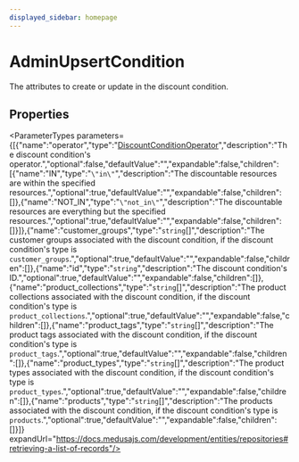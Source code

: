```yaml
---
displayed_sidebar: homepage
---
```



# AdminUpsertCondition

The attributes to create or update in the discount condition.

## Properties

<ParameterTypes parameters={[{"name":"operator","type":"[DiscountConditionOperator](../../entities/enums/entities.DiscountConditionOperator.mdx)","description":"The discount condition's operator.","optional":false,"defaultValue":"","expandable":false,"children":[{"name":"IN","type":"`\"in\"`","description":"The discountable resources are within the specified resources.","optional":true,"defaultValue":"","expandable":false,"children":[]},{"name":"NOT_IN","type":"`\"not_in\"`","description":"The discountable resources are everything but the specified resources.","optional":true,"defaultValue":"","expandable":false,"children":[]}]},{"name":"customer_groups","type":"`string`[]","description":"The customer groups associated with the discount condition, if the discount condition's type is `customer_groups`.","optional":true,"defaultValue":"","expandable":false,"children":[]},{"name":"id","type":"`string`","description":"The discount condition's ID.","optional":true,"defaultValue":"","expandable":false,"children":[]},{"name":"product_collections","type":"`string`[]","description":"The product collections associated with the discount condition, if the discount condition's type is `product_collections`.","optional":true,"defaultValue":"","expandable":false,"children":[]},{"name":"product_tags","type":"`string`[]","description":"The product tags associated with the discount condition, if the discount condition's type is `product_tags`.","optional":true,"defaultValue":"","expandable":false,"children":[]},{"name":"product_types","type":"`string`[]","description":"The product types associated with the discount condition, if the discount condition's type is `product_types`.","optional":true,"defaultValue":"","expandable":false,"children":[]},{"name":"products","type":"`string`[]","description":"The products associated with the discount condition, if the discount condition's type is `products`.","optional":true,"defaultValue":"","expandable":false,"children":[]}]} expandUrl="https://docs.medusajs.com/development/entities/repositories#retrieving-a-list-of-records"/>
